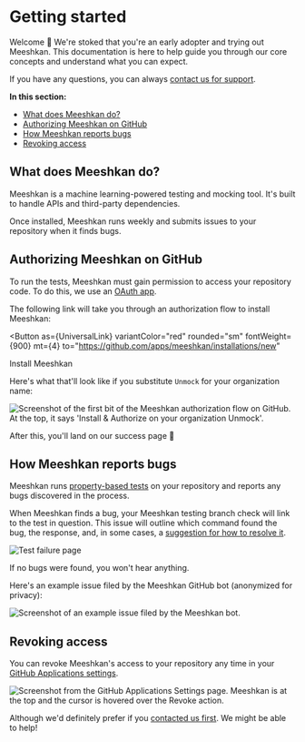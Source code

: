 
# Getting started

Welcome <span role="img" aria-label="waving hand">👋</span> We're stoked that you're an early adopter and trying out Meeshkan. This documentation is here to help guide you through our core concepts and understand what you can expect.

If you have any questions, you can always [contact us for support](/contact/).

**In this section:**

- [What does Meeshkan do?](#what-does-meeshkan-do)
- [Authorizing Meeshkan on GitHub](#authorizing-meeshkan-on-github)
- [How Meeshkan reports bugs](#how-meeshkan-reports-bugs)
- [Revoking access](#revoking-access)

## What does Meeshkan do?

Meeshkan is a machine learning-powered testing and mocking tool. It's built to handle APIs and third-party dependencies.

Once installed, Meeshkan runs weekly and submits issues to your repository when it finds bugs.

## Authorizing Meeshkan on GitHub

To run the tests, Meeshkan must gain permission to access your repository code. To do this, we use an [OAuth app](https://developer.github.com/apps/differences-between-apps/).

The following link will take you through an authorization flow to install Meeshkan:

<Button
  as={UniversalLink}
  variantColor="red"
  rounded="sm"
  fontWeight={900}
  mt={4}
  to="https://github.com/apps/meeshkan/installations/new"
>
  Install Meeshkan
</Button>

Here's what that'll look like if you substitute `Unmock` for your organization name:

![Screenshot of the first bit of the Meeshkan authorization flow on GitHub. At the top, it says 'Install & Authorize on your organization Unmock'.](https://user-images.githubusercontent.com/26869552/81223394-36a11d80-8fe6-11ea-91db-d7c4224b7894.png)

After this, you'll land on our success page <span role="img" aria-label="party popper">🎉</span>

## How Meeshkan reports bugs

Meeshkan runs [property-based tests](/docs/faq/#what-is-property-based-testing) on your repository and reports any bugs discovered in the process.

When Meeshkan finds a bug, your Meeshkan testing branch check will link to the test in question. This issue will outline which command found the bug, the response, and, in some cases, a [suggestion for how to resolve it](/docs/how-meeshkan-works/#suggested-fixes).

![Test failure page](https://media.graphcms.com/1cB1gX9SvSestn25tohj)

If no bugs were found, you won't hear anything.

Here's an example issue filed by the Meeshkan GitHub bot (anonymized for privacy):

![Screenshot of an example issue filed by the Meeshkan bot.](https://user-images.githubusercontent.com/26869552/81219610-4e75a300-8fe0-11ea-9760-a41cb1a1812c.png)

## Revoking access

You can revoke Meeshkan's access to your repository any time in your [GitHub Applications settings](https://github.com/settings/applications).

![Screenshot from the GitHub Applications Settings page. Meeshkan is at the top and the cursor is hovered over the Revoke action.](https://user-images.githubusercontent.com/26869552/81219329-f474dd80-8fdf-11ea-90a0-b0e65c59733e.png)

Although we'd definitely prefer if you [contacted us first](/contact/). We might be able to help!
